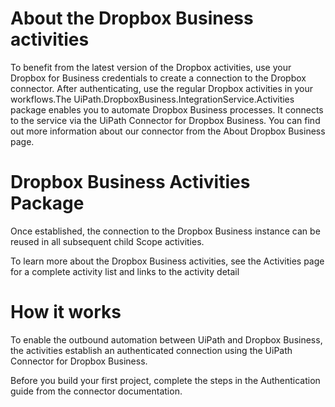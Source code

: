 ﻿# About the Dropbox Business activities

To benefit from the latest version of the Dropbox activities, use your Dropbox for Business credentials to create a connection to the Dropbox connector. After authenticating, use the regular Dropbox activities in your workflows.The UiPath.DropboxBusiness.IntegrationService.Activities package enables you to automate Dropbox Business processes. It connects to the service via the UiPath Connector for Dropbox Business. You can find out more information about our connector from the About Dropbox Business page.

# Dropbox Business Activities Package

Once established, the connection to the Dropbox Business instance can be reused in all subsequent child Scope activities.

To learn more about the Dropbox Business activities, see the Activities page for a complete activity list and links to the activity detail

# How it works

To enable the outbound automation between UiPath and Dropbox Business, the activities establish an authenticated connection using the UiPath Connector for Dropbox Business.

Before you build your first project, complete the steps in the Authentication guide from the connector documentation.
